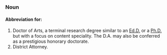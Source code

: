 ===Noun===

====Abbreviation for:====

#Doctor of Arts, a terminal research degree similar to an [[Ed.D.]] or a [[Ph.D.]] but with a focus on content speciality. The D.A. may also be conferred as a prestigious honorary doctorate.
#District Attorney.